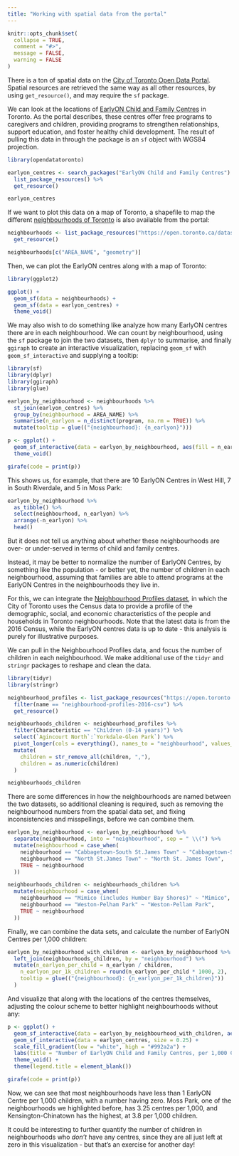 ```yaml
---
title: "Working with spatial data from the portal"
---
```


```r
knitr::opts_chunk$set(
  collapse = TRUE,
  comment = "#>",
  message = FALSE,
  warning = FALSE
)
```

There is a ton of spatial data on the [City of Toronto Open Data Portal](https://open.toronto.ca). Spatial resources are retrieved the same way as all other resources, by using `get_resource()`, and may require the `sf` package.

We can look at the locations of [EarlyON Child and Family Centres](https://open.toronto.ca/dataset/earlyon-child-and-family-centres/) in Toronto. As the portal describes, these centres offer free programs to caregivers and children, providing programs to strengthen relationships, support education, and foster healthy child development. The result of pulling this data in through the package is an `sf` object with WGS84 projection.

```r
library(opendatatoronto)

earlyon_centres <- search_packages("EarlyON Child and Family Centres") %>%
  list_package_resources() %>%
  get_resource()

earlyon_centres
```

If we want to plot this data on a map of Toronto, a shapefile to map the different [neighbourhoods of Toronto](https://open.toronto.ca/dataset/neighbourhoods/) is also available from the portal:

```r
neighbourhoods <- list_package_resources("https://open.toronto.ca/dataset/neighbourhoods/") %>%
  get_resource()

neighbourhoods[c("AREA_NAME", "geometry")]
```

Then, we can plot the EarlyON centres along with a map of Toronto:

```r
library(ggplot2)

ggplot() +
  geom_sf(data = neighbourhoods) +
  geom_sf(data = earlyon_centres) +
  theme_void()
```

We may also wish to do something like analyze how many EarlyON centres there are in each neighbourhood. We can count by neighbourhood, using the `sf` package to join the two datasets, then `dplyr` to summarise, and finally `ggiraph` to create an interactive visualization, replacing `geom_sf` with `geom_sf_interactive` and supplying a tooltip:

```r
library(sf)
library(dplyr)
library(ggiraph)
library(glue)

earlyon_by_neighbourhood <- neighbourhoods %>%
  st_join(earlyon_centres) %>%
  group_by(neighbourhood = AREA_NAME) %>%
  summarise(n_earlyon = n_distinct(program, na.rm = TRUE)) %>%
  mutate(tooltip = glue(("{neighbourhood}: {n_earlyon}")))

p <- ggplot() +
  geom_sf_interactive(data = earlyon_by_neighbourhood, aes(fill = n_earlyon, tooltip = tooltip)) +
  theme_void()

girafe(code = print(p))
```

This shows us, for example, that there are 10 EarlyON Centres in West Hill, 7 in South Riverdale, and 5 in Moss Park:

```r
earlyon_by_neighbourhood %>%
  as_tibble() %>%
  select(neighbourhood, n_earlyon) %>%
  arrange(-n_earlyon) %>%
  head()
```

But it does not tell us anything about whether these neighbourhoods are over- or under-served in terms of child and family centres. 

Instead, it may be better to normalize the number of EarlyON Centres, by something like the population - or better yet, the number of children in each neighbourhood, assuming that families are able to attend programs at the EarlyON Centres in the neighbourhoods they live in.

For this, we can integrate the [Neighbourhood Profiles dataset](https://open.toronto.ca/dataset/neighbourhood-profiles/), in which the City of Toronto uses the Census data to provide a profile of the demographic, social, and economic characteristics of the people and households in Toronto neighbourhoods. Note that the latest data is from the 2016 Census, while the EarlyON centres data is up to date - this analysis is purely for illustrative purposes.

We can pull in the Neighbourhood Profiles data, and focus the number of children in each neighbourhood. We make additional use of the `tidyr` and `stringr` packages to reshape and clean the data.

```r
library(tidyr)
library(stringr)

neighbourhood_profiles <- list_package_resources("https://open.toronto.ca/dataset/neighbourhood-profiles/") %>%
  filter(name == "neighbourhood-profiles-2016-csv") %>%
  get_resource()

neighbourhoods_children <- neighbourhood_profiles %>%
  filter(Characteristic == "Children (0-14 years)") %>%
  select(`Agincourt North`:`Yorkdale-Glen Park`) %>%
  pivot_longer(cols = everything(), names_to = "neighbourhood", values_to = "children") %>%
  mutate(
    children = str_remove_all(children, ","),
    children = as.numeric(children)
  )

neighbourhoods_children
```

There are some differences in how the neighbourhoods are named between the two datasets, so additional cleaning is required, such as removing the neighbourhood numbers from the spatial data set, and fixing inconsistencies and misspellings, before we can combine them.

```r
earlyon_by_neighbourhood <- earlyon_by_neighbourhood %>%
  separate(neighbourhood, into = "neighbourhood", sep = " \\(") %>%
  mutate(neighbourhood = case_when(
    neighbourhood == "Cabbagetown-South St.James Town" ~ "Cabbagetown-South St. James Town",
    neighbourhood == "North St.James Town" ~ "North St. James Town",
    TRUE ~ neighbourhood
  ))

neighbourhoods_children <- neighbourhoods_children %>%
  mutate(neighbourhood = case_when(
    neighbourhood == "Mimico (includes Humber Bay Shores)" ~ "Mimico",
    neighbourhood == "Weston-Pelham Park" ~ "Weston-Pellam Park",
    TRUE ~ neighbourhood
  ))
```

Finally, we can combine the data sets, and calculate the number of EarlyON Centres per 1,000 children:

```r
earlyon_by_neighbourhood_with_children <- earlyon_by_neighbourhood %>%
  left_join(neighbourhoods_children, by = "neighbourhood") %>%
  mutate(n_earlyon_per_child = n_earlyon / children,
    n_earlyon_per_1k_children = round(n_earlyon_per_child * 1000, 2),
    tooltip = glue(("{neighbourhood}: {n_earlyon_per_1k_children}"))
  )
```

And visualize that along with the locations of the centres themselves, adjusting the colour scheme to better highlight neighbourhoods without any:

```r
p <- ggplot() +
  geom_sf_interactive(data = earlyon_by_neighbourhood_with_children, aes(fill = n_earlyon_per_1k_children, tooltip = tooltip)) +
  geom_sf_interactive(data = earlyon_centres, size = 0.25) + 
  scale_fill_gradient(low = "white", high = "#992a2a") + 
  labs(title = "Number of EarlyON Child and Family Centres, per 1,000 Children") + 
  theme_void() + 
  theme(legend.title = element_blank())

girafe(code = print(p))
```

Now, we can see that most neighbourhoods have less than 1 EarlyON Centre per 1,000 children, with a number having zero. Moss Park, one of the neighbourhoods we highlighted before, has 3.25 centres per 1,000, and Kensington-Chinatown has the highest, at 3.8 per 1,000 children.

It could be interesting to further quantify the number of children in neighbourhoods who *don't* have any centres, since they are all just left at zero in this visualization - but that's an exercise for another day!
